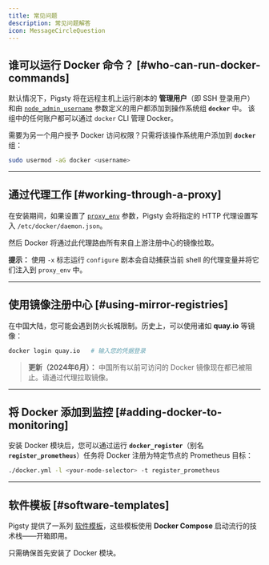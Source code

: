 ```yaml
---
title: 常见问题
description: 常见问题解答
icon: MessageCircleQuestion
---
```


## 谁可以运行 Docker 命令？ [#who-can-run-docker-commands]

默认情况下，Pigsty 将在远程主机上运行剧本的 **管理用户**（即 SSH 登录用户）和由 [`node_admin_username`](/zh/node/param#node_admin_username) 参数定义的用户都添加到操作系统组 **`docker`** 中。
该组中的任何账户都可以通过 `docker` CLI 管理 Docker。

需要为另一个用户授予 Docker 访问权限？只需将该操作系统用户添加到 **`docker`** 组：

```bash
sudo usermod -aG docker <username>
```

------

## 通过代理工作 [#working-through-a-proxy]

在安装期间，如果设置了 [`proxy_env`](/zh/infra/param#proxy_env) 参数，Pigsty 会将指定的 HTTP 代理设置写入 `/etc/docker/daemon.json`。

然后 Docker 将通过此代理路由所有来自上游注册中心的镜像拉取。

**提示：** 使用 `-x` 标志运行 `configure` 剧本会自动捕获当前 shell 的代理变量并将它们注入到 `proxy_env` 中。

------

## 使用镜像注册中心 [#using-mirror-registries]

在中国大陆，您可能会遇到防火长城限制。历史上，可以使用诸如 **quay.io** 等镜像：

```bash
docker login quay.io   # 输入您的凭据登录
```

> **更新（2024年6月）：** 中国所有以前可访问的 Docker 镜像现在都已被阻止。请通过代理拉取镜像。

------

## 将 Docker 添加到监控 [#adding-docker-to-monitoring]

安装 Docker 模块后，您可以通过运行 **`docker_register`**（别名 **`register_prometheus`**）任务将 Docker 注册为特定节点的 Prometheus 目标：

```bash
./docker.yml -l <your-node-selector> -t register_prometheus
```

------

## 软件模板 [#software-templates]

Pigsty 提供了一系列 [软件模板](/zh/app/)，这些模板使用 **Docker Compose** 启动流行的技术栈——开箱即用。

只需确保首先安装了 Docker 模块。